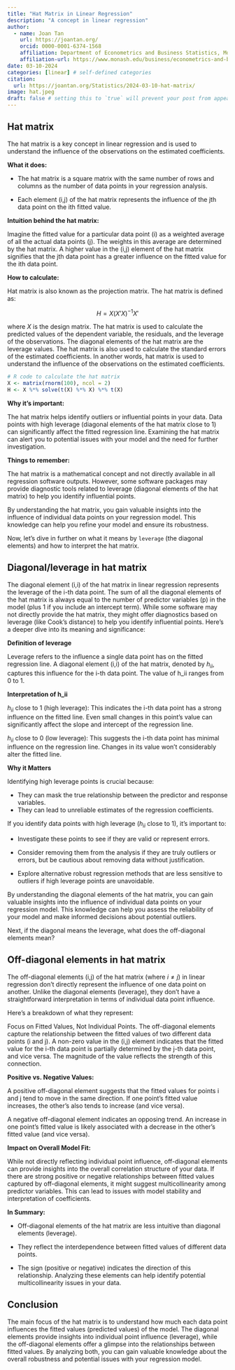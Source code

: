 ```yaml
---
title: "Hat Matrix in Linear Regression"
description: "A concept in linear regression"
author:
  - name: Joan Tan
    url: https://joantan.org/
    orcid: 0000-0001-6374-1568
    affiliation: Department of Econometrics and Business Statistics, Monash University/ NAB 
    affiliation-url: https://www.monash.edu/business/econometrics-and-business-statistics/
date: 03-10-2024
categories: [linear] # self-defined categories
citation: 
  url: https://joantan.org/Statistics/2024-03-10-hat-matrix/ 
image: hat.jpeg
draft: false # setting this to `true` will prevent your post from appearing on your listing page until you're ready!
---
```


## Hat matrix

The hat matrix is a key concept in linear regression and is used to understand the influence of the observations on the estimated coefficients.


**What it does:**

- The hat matrix is a square matrix with the same number of rows and columns as the number of data points in your regression analysis.

- Each element (i,j) of the hat matrix represents the influence of the jth data point on the ith fitted value.


**Intuition behind the hat matrix:**

Imagine the fitted value for a particular data point (i) as a weighted average of all the actual data points (j). The weights in this average are determined by the hat matrix. A higher value in the (i,j) element of the hat matrix signifies that the jth data point has a greater influence on the fitted value for the ith data point.

**How to calculate:**

Hat matrix is also known as the projection matrix. The hat matrix is defined as:

$$
H = X(X'X)^{-1}X'
$$

where $X$ is the design matrix. The hat matrix is used to calculate the predicted values of the dependent variable, the residuals, and the leverage of the observations. The diagonal elements of the hat matrix are the leverage values. The hat matrix is also used to calculate the standard errors of the estimated coefficients. In another words, hat matrix is used to understand the influence of the observations on the estimated coefficients.

```r
# R code to calculate the hat matrix
X <- matrix(rnorm(100), ncol = 2)
H <- X %*% solve(t(X) %*% X) %*% t(X)
```

**Why it's important:**

The hat matrix helps identify outliers or influential points in your data.
Data points with high leverage (diagonal elements of the hat matrix close to 1) can significantly affect the fitted regression line.
Examining the hat matrix can alert you to potential issues with your model and the need for further investigation.


**Things to remember:**

The hat matrix is a mathematical concept and not directly available in all regression software outputs. However, some software packages may provide diagnostic tools related to leverage (diagonal elements of the hat matrix) to help you identify influential points.

By understanding the hat matrix, you gain valuable insights into the influence of individual data points on your regression model. This knowledge can help you refine your model and ensure its robustness.

Now, let's dive in further on what it means by `leverage` (the diagonal elements) and how to interpret the hat matrix.

## Diagonal/leverage in hat matrix

The diagonal element (i,i) of the hat matrix in linear regression represents the leverage of the i-th data point.  The sum of all the diagonal elements of the hat matrix is always equal to the number of predictor variables (p) in the model (plus 1 if you include an intercept term). While some software may not directly provide the hat matrix, they might offer diagnostics based on leverage (like Cook's distance) to help you identify influential points. Here's a deeper dive into its meaning and significance:

**Definition of leverage**

Leverage refers to the influence a single data point has on the fitted regression line. A diagonal element (i,i) of the hat matrix, denoted by $h_{ii}$, captures this influence for the i-th data point. The value of h_ii ranges from 0 to 1.

**Interpretation of h_ii**

$h_{ii}$ close to 1 (high leverage): This indicates the i-th data point has a strong influence on the fitted line. Even small changes in this point's value can significantly affect the slope and intercept of the regression line.


$h_{ii}$ close to 0 (low leverage): This suggests the i-th data point has minimal influence on the regression line. Changes in its value won't considerably alter the fitted line.

**Why it Matters**

Identifying high leverage points is crucial because:

- They can mask the true relationship between the predictor and response variables.
- They can lead to unreliable estimates of the regression coefficients.

If you identify data points with high leverage ($h_{ii}$ close to 1), it's important to:

- Investigate these points to see if they are valid or represent errors.

- Consider removing them from the analysis if they are truly outliers or errors, but be cautious about removing data without justification.

- Explore alternative robust regression methods that are less sensitive to outliers if high leverage points are unavoidable.


By understanding the diagonal elements of the hat matrix, you can gain valuable insights into the influence of individual data points on your regression model. This knowledge can help you assess the reliability of your model and make informed decisions about potential outliers.

Next, if the diagonal means the leverage, what does the off-diagonal elements mean?

## Off-diagonal elements in hat matrix

The off-diagonal elements (i,j) of the hat matrix (where $i \ne j$) in linear regression don't directly represent the influence of one data point on another. Unlike the diagonal elements (leverage), they don't have a straightforward interpretation in terms of individual data point influence.

Here's a breakdown of what they represent:

Focus on Fitted Values, Not Individual Points. The off-diagonal elements capture the relationship between the fitted values of two different data points (i and j).
A non-zero value in the (i,j) element indicates that the fitted value for the i-th data point is partially determined by the j-th data point, and vice versa. The magnitude of the value reflects the strength of this connection.

**Positive vs. Negative Values:**

A positive off-diagonal element suggests that the fitted values for points i and j tend to move in the same direction. If one point's fitted value increases, the other's also tends to increase (and vice versa).

A negative off-diagonal element indicates an opposing trend. An increase in one point's fitted value is likely associated with a decrease in the other's fitted value (and vice versa).

**Impact on Overall Model Fit:**

While not directly reflecting individual point influence, off-diagonal elements can provide insights into the overall correlation structure of your data.
If there are strong positive or negative relationships between fitted values captured by off-diagonal elements, it might suggest multicollinearity among predictor variables. This can lead to issues with model stability and interpretation of coefficients.

**In Summary:**

- Off-diagonal elements of the hat matrix are less intuitive than diagonal elements (leverage).

- They reflect the interdependence between fitted values of different data points.

- The sign (positive or negative) indicates the direction of this relationship.
Analyzing these elements can help identify potential multicollinearity issues in your data.

## Conclusion

The main focus of the hat matrix is to understand how much each data point influences the fitted values (predicted values) of the model. The diagonal elements provide insights into individual point influence (leverage), while the off-diagonal elements offer a glimpse into the relationships between fitted values. By analyzing both, you can gain valuable knowledge about the overall robustness and potential issues with your regression model.
